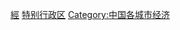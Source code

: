 {{Catnav|頁面分類|地理|地缘经济|大中華地區|澳門}}
{{Catnav|頁面分類|各種主題的頁面分類|依中国各省来作的分类|中国各省经济}}

{{catmore}}
{{Commonscat|Economy of Macau}}

[[Category:澳門|經]]
[[Category:中国各省经济|特别行政区]]
[[Category:中国各城市经济|Category:中国各城市经济]]